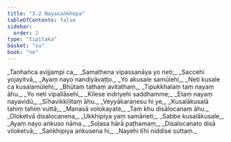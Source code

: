 ```yaml
---
title: "3.2 Nayasaṅkhepa"
tableOfContents: false
sidebar:
  order: 2
type: "tipitaka"
basket: "su"
book: "ne"
---
```



<DynamicBreadcrumb />

<Paragraph number="41" type="verses" book="ne">
_Taṇhañca avijjampi ca,_  
_Samathena vipassanāya yo neti;_  
_Saccehi yojayitvā,_  
_Ayaṃ nayo <Emphasis>nandiyāvaṭṭo</Emphasis>._  

</Paragraph>

<Paragraph number="42" type="verses" book="ne">
_Yo akusale samūlehi,_  
_Neti kusale ca kusalamūlehi;_  
_Bhūtaṃ tathaṃ avitathaṃ,_  
_<Emphasis>Tipukkhalaṃ</Emphasis> taṃ nayaṃ āhu._  

</Paragraph>

<Paragraph number="43" type="verses" book="ne">
_Yo neti vipallāsehi,_  
_Kilese indriyehi saddhamme;_  
_Etaṃ nayaṃ nayavidū,_  
_<Emphasis>Sīhavikkīḷitaṃ</Emphasis> āhu._  

</Paragraph>

<Paragraph number="44" type="verses" book="ne">
_Veyyākaraṇesu hi ye,_  
_Kusalākusalā tahiṃ tahiṃ vuttā;_  
_Manasā volokayate,_  
_Taṃ khu <Emphasis>disālocanaṃ</Emphasis> āhu._  

</Paragraph>

<Paragraph number="45" type="verses" book="ne">
_Oloketvā disalocanena,_  
_Ukkhipiya yaṃ samāneti;_  
_Sabbe kusalākusale,_  
_Ayaṃ nayo <Emphasis>aṅkuso</Emphasis> nāma._  

</Paragraph>

<Paragraph number="46" type="verses" book="ne">
_Soḷasa hārā paṭhamaṃ,_  
_Disalocanato disā viloketvā;_  
_Saṅkhipiya aṅkusena hi,_  
_Nayehi tīhi niddise suttaṃ._
</Paragraph>
